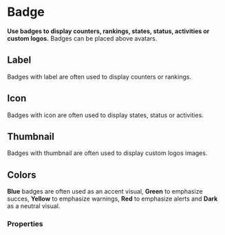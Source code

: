 # Badge

**Use badges to display counters, rankings, states, status, activities or custom logos.**
Badges can be placed above avatars.

## Label

Badges with label are often used to display counters or rankings.

<DemoBlock orientation="horizontal" demo="label" />

## Icon

Badges with icon are often used to display states, status or activities.

<DemoBlock orientation="horizontal" demo="icon" />

## Thumbnail

Badges with thumbnail are often used to display custom logos images.

<DemoBlock orientation="horizontal" demo="thumbnail" />

## Colors
**Blue** badges are often used as an accent visual, **Green** to emphasize succes, **Yellow** to emphasize warnings, **Red** to emphasize alerts and **Dark** as a neutral visual.

<DemoBlock orientation="horizontal" demo="colors" />

### Properties

<PropTable component="Badge" />
